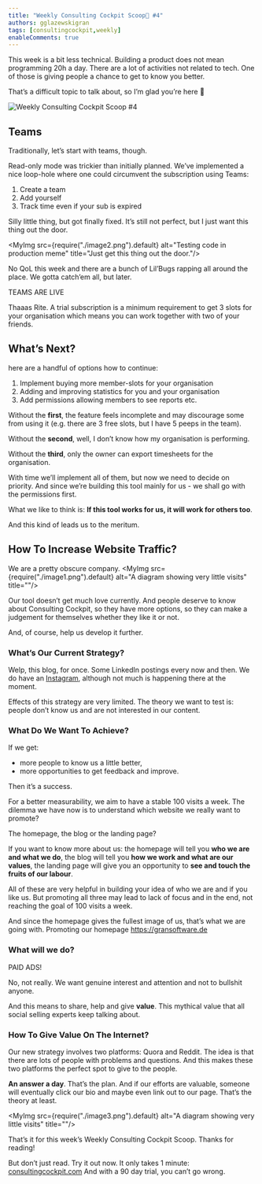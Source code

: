 ```yaml
---
title: "Weekly Consulting Cockpit Scoop🍦 #4"
authors: gglazewskigran
tags: [consultingcockpit,weekly]
enableComments: true
---
```



This week is a bit less technical. Building a product does not mean programming 20h a day. There are a lot of activities not related to tech. One of those is giving people a chance to get to know you better.

That’s a difficult topic to talk about, so I’m glad you’re here 🙏

![Weekly Consulting Cockpit Scoop #4](./cover.png "Weekly Consulting Cockpit Scoop #4")

<!--truncate-->

## Teams
Traditionally, let’s start with teams, though.

Read-only mode was trickier than initially planned. We’ve implemented a nice loop-hole where one could circumvent the subscription using Teams:
1. Create a team
2. Add yourself
3. Track time even if your sub is expired

Silly little thing, but got finally fixed. It’s still not perfect, but I just want this thing out the door.

<MyImg src={require("./image2.png").default} alt="Testing code in production meme"
       title="Just get this thing out the door."/>

No QoL this week and there are a bunch of Lil’Bugs rapping all around the place. We gotta catch’em all, but later.

TEAMS ARE LIVE

Thaaas Rite. A trial subscription is a minimum requirement to get 3 slots for your organisation which means you can work together with two of your friends.

## What’s Next?
here are a handful of options how to continue:
1. Implement buying more member-slots for your organisation
2. Adding and improving statistics for you and your organisation
3. Add permissions allowing members to see reports etc.

Without the **first**, the feature feels incomplete and may discourage some from using it (e.g. there are 3 free slots, but I have 5 peeps in the team).

Without the **second**, well, I don’t know how my organisation is performing.

Without the **third**, only the owner can export timesheets for the organisation.

With time we’ll implement all of them, but now we need to decide on priority. And since we’re building this tool mainly for us - we shall go with the permissions first.

What we like to think is: **If this tool works for us, it will work for others too**.

And this kind of leads us to the meritum.

## How To Increase Website Traffic?
We are a pretty obscure company.
<MyImg src={require("./image1.png").default} alt="A diagram showing very little visits" title=""/>

Our tool doesn’t get much love currently. And people deserve to know about Consulting Cockpit, so they have more options, so they can make a judgement for themselves whether they like it or not.

And, of course, help us develop it further.

### What’s Our Current Strategy?

Welp, this blog, for once. Some LinkedIn postings every now and then. We do have an [Instagram](https://www.instagram.com/gran_consultingcockpit), although not much is happening there at the moment.

Effects of this strategy are very limited. The theory we want to test is: people don’t know us and are not interested in our content.

### What Do We Want To Achieve?
If we get:
- more people to know us a little better,
- more opportunities to get feedback and improve.

Then it’s a success.

For a better measurability, we aim to have a stable 100 visits a week. The dilemma we have now is to understand which website we really want to promote?

The homepage, the blog or the landing page?

If you want to know more about us:
the homepage will tell you **who we are and what we do**,
the blog will tell you **how we work and what are our values**,
the landing page will give you an opportunity to **see and touch the fruits of our labour**.

All of these are very helpful in building your idea of who we are and if you like us. But promoting all three may lead to lack of focus and in the end, not reaching the goal of 100 visits a week.

And since the homepage gives the fullest image of us, that’s what we are going with. Promoting our homepage https://gransoftware.de

### What will we do?
PAID ADS!

No, not really. We want genuine interest and attention and not to bullshit anyone.

And this means to share, help and give **value**. This mythical value that all social selling experts keep talking about.

### How To Give Value On The Internet?
Our new strategy involves two platforms: Quora and Reddit. The idea is that there are lots of people with problems and questions. And this makes these two platforms the perfect spot to give to the people.

**An answer a day**. That’s the plan. And if our efforts are valuable, someone will eventually click our bio and maybe even link out to our page. That’s the theory at least.

<MyImg src={require("./image3.png").default} alt="A diagram showing very little visits" title=""/>

That’s it for this week’s Weekly Consulting Cockpit Scoop. Thanks for reading!

But don’t just read. Try it out now. It only takes 1 minute: [consultingcockpit.com](https://consultingcockpit.com)
And with a 90 day trial, you can’t go wrong.

